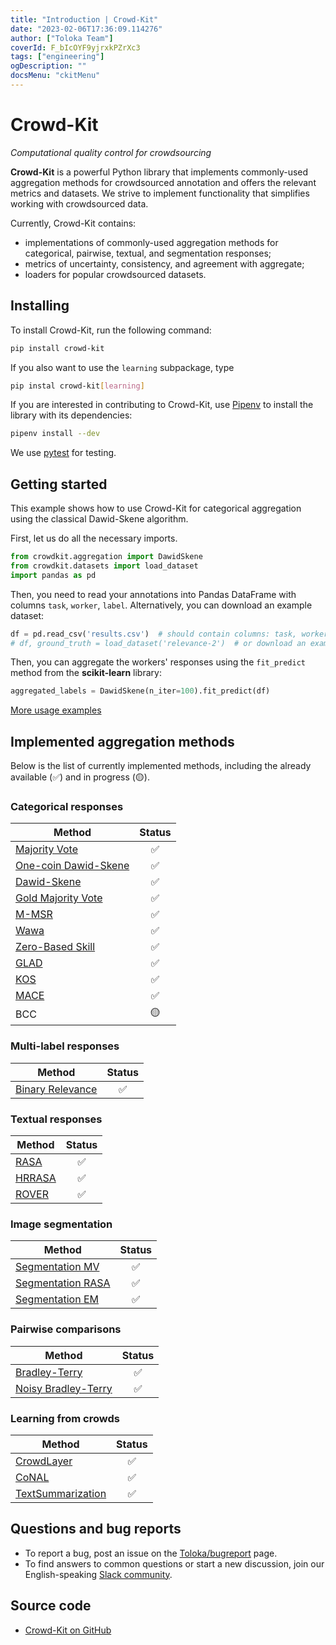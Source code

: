 ```yaml
---
title: "Introduction | Crowd-Kit"
date: "2023-02-06T17:36:09.114276"
author: ["Toloka Team"]
coverId: F_bIcOYF9yjrxkPZrXc3
tags: ["engineering"]
ogDescription: ""
docsMenu: "ckitMenu"
---
```



# Crowd-Kit

_Computational quality control for crowdsourcing_

**Crowd-Kit** is a powerful Python library that implements commonly-used aggregation methods for crowdsourced annotation and offers the relevant metrics and datasets. We strive to implement functionality that simplifies working with crowdsourced data.

Currently, Crowd-Kit contains:

* implementations of commonly-used aggregation methods for categorical, pairwise, textual, and segmentation responses;
* metrics of uncertainty, consistency, and agreement with aggregate;
* loaders for popular crowdsourced datasets.

## Installing

To install Crowd-Kit, run the following command:

```bash
pip install crowd-kit
```

If you also want to use the `learning` subpackage, type

```bash
pip instal crowd-kit[learning]
```

If you are interested in contributing to Crowd-Kit, use [Pipenv](https://pipenv.pypa.io/en/latest/) to install the library with its dependencies:

```bash
pipenv install --dev
```

We use [pytest](https://docs.pytest.org/en/7.1.x/) for testing.

## Getting started

This example shows how to use Crowd-Kit for categorical aggregation using the classical Dawid-Skene algorithm.

First, let us do all the necessary imports.

````python
from crowdkit.aggregation import DawidSkene
from crowdkit.datasets import load_dataset
import pandas as pd
````

Then, you need to read your annotations into Pandas DataFrame with columns `task`, `worker`, `label`. Alternatively, you can download an example dataset:

````python
df = pd.read_csv('results.csv')  # should contain columns: task, worker, label
# df, ground_truth = load_dataset('relevance-2')  # or download an example dataset
````

Then, you can aggregate the workers' responses using the `fit_predict` method from the **scikit-learn** library:

````python
aggregated_labels = DawidSkene(n_iter=100).fit_predict(df)
````

[More usage examples](https://github.com/Toloka/crowd-kit/tree/main/examples)

## Implemented aggregation methods

Below is the list of currently implemented methods, including the already available (✅) and in progress (🟡).

### Categorical responses

| Method | Status |
| ------------- | :-------------: |
| [Majority Vote](/docs-new/crowd-kit/reference/crowdkit.aggregation.classification.majority_vote.MajorityVote) | ✅ |
| [One-coin Dawid-Skene](/docs-new/crowd-kit/reference/crowdkit.aggregation.classification.dawid_skene.OneCoinDawidSkene) | ✅ |
| [Dawid-Skene](/docs-new/crowd-kit/reference/crowdkit.aggregation.classification.dawid_skene.DawidSkene) | ✅ |
| [Gold Majority Vote](/docs-new/crowd-kit/reference/crowdkit.aggregation.classification.gold_majority_vote.GoldMajorityVote) | ✅ |
| [M-MSR](/docs-new/crowd-kit/reference/crowdkit.aggregation.classification.m_msr.MMSR) | ✅ |
| [Wawa](/docs-new/crowd-kit/reference/crowdkit.aggregation.classification.wawa.Wawa) | ✅ |
| [Zero-Based Skill](/docs-new/crowd-kit/reference/crowdkit.aggregation.classification.zero_based_skill.ZeroBasedSkill) | ✅ |
| [GLAD](/docs-new/crowd-kit/reference/crowdkit.aggregation.classification.glad.GLAD) | ✅ |
| [KOS](/docs-new/crowd-kit/reference/crowdkit.aggregation.classification.kos.KOS) | ✅ |
| [MACE](/docs-new/crowd-kit/reference/crowdkit.aggregation.classification.mace.MACE) | ✅ |
| BCC | 🟡 |

### Multi-label responses

|Method|Status|
|-|:-:|
|[Binary Relevance](/docs-new/crowd-kit/reference/crowdkit.aggregation.multilabel.binary_relevance.BinaryRelevance)|✅|

### Textual responses

| Method | Status |
| ------------- | :-------------: |
| [RASA](/docs-new/crowd-kit/reference/crowdkit.aggregation.embeddings.rasa.RASA) | ✅ |
| [HRRASA](/docs-new/crowd-kit/reference/crowdkit.aggregation.embeddings.hrrasa.HRRASA) | ✅ |
| [ROVER](/docs-new/crowd-kit/reference/crowdkit.aggregation.texts.rover.ROVER) | ✅ |

### Image segmentation

| Method | Status |
| ------------------ | :------------------: |
| [Segmentation MV](/docs-new/crowd-kit/reference/crowdkit.aggregation.image_segmentation.segmentation_majority_vote.SegmentationMajorityVote) | ✅ |
| [Segmentation RASA](/docs-new/crowd-kit/reference/crowdkit.aggregation.image_segmentation.segmentation_rasa.SegmentationRASA) | ✅ |
| [Segmentation EM](/docs-new/crowd-kit/reference/crowdkit.aggregation.image_segmentation.segmentation_em.SegmentationEM) | ✅ |

### Pairwise comparisons

| Method | Status |
| -------------- | :---------------------: |
| [Bradley-Terry](/docs-new/crowd-kit/reference/crowdkit.aggregation.pairwise.bradley_terry.BradleyTerry) | ✅ |
| [Noisy Bradley-Terry](/docs-new/crowd-kit/reference/crowdkit.aggregation.pairwise.noisy_bt.NoisyBradleyTerry) | ✅ |

### Learning from crowds

|Method|Status|
|-|:-:|
|[CrowdLayer](/docs-new/crowd-kit/reference/crowdkit.learning.crowd_layer.CrowdLayer)|✅|
|[CoNAL](/docs-new/crowd-kit/reference/crowdkit.learning.conal.CoNAL)|✅|
|[TextSummarization](/docs-new/crowd-kit/reference/crowdkit.learning.text_summarization.TextSummarization)|✅|

## Questions and bug reports

* To report a bug, post an issue on the [Toloka/bugreport](https://github.com/Toloka/crowd-kit/issues) page.
* To find answers to common questions or start a new discussion, join our English-speaking [Slack community](https://join.slack.com/t/tolokacommunity/shared_invite/zt-1il4olbgh-2pK2zhDGix46uks0vfUqpQ).

## Source code

* [Crowd-Kit on GitHub](https://github.com/Toloka/crowd-kit)

<GlobalCommunity/>

<SocialMedia/>
